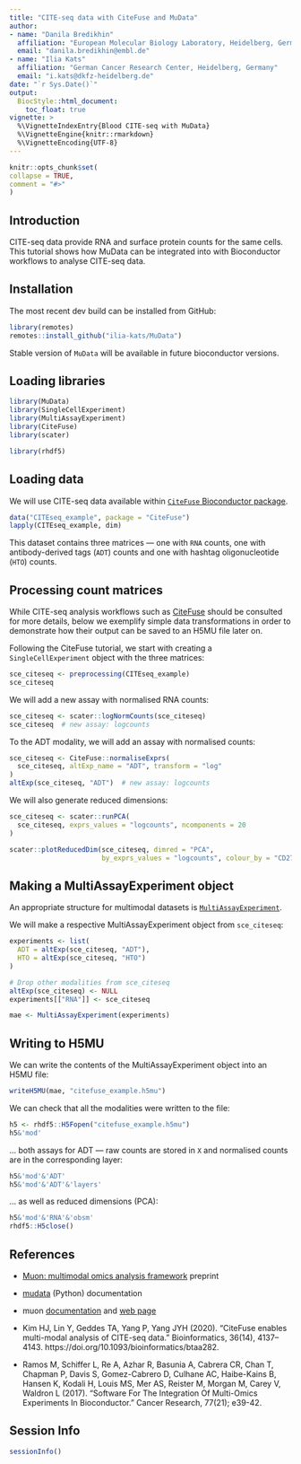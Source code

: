 ```yaml
---
title: "CITE-seq data with CiteFuse and MuData"
author:
- name: "Danila Bredikhin"
  affiliation: "European Molecular Biology Laboratory, Heidelberg, Germany"
  email: "danila.bredikhin@embl.de"
- name: "Ilia Kats"
  affiliation: "German Cancer Research Center, Heidelberg, Germany"
  email: "i.kats@dkfz-heidelberg.de"
date: "`r Sys.Date()`"
output:
  BiocStyle::html_document:
    toc_float: true
vignette: >
  %\VignetteIndexEntry{Blood CITE-seq with MuData}
  %\VignetteEngine{knitr::rmarkdown}
  %\VignetteEncoding{UTF-8}
---
```


```r
knitr::opts_chunk$set(
collapse = TRUE,
comment = "#>"
)
```

## Introduction

CITE-seq data provide RNA and surface protein counts for the same cells. 
This tutorial shows how MuData can be integrated into with Bioconductor 
workflows to analyse CITE-seq data.

## Installation

The most recent dev build can be installed from GitHub:

```r
library(remotes)
remotes::install_github("ilia-kats/MuData")
```

Stable version of `MuData` will be available in future bioconductor versions.

## Loading libraries

```r
library(MuData)
library(SingleCellExperiment)
library(MultiAssayExperiment)
library(CiteFuse)
library(scater)

library(rhdf5)
```

## Loading data

We will use CITE-seq data available within 
[`CiteFuse` Bioconductor package](http://www.bioconductor.org/packages/release/bioc/html/CiteFuse.html).

```r
data("CITEseq_example", package = "CiteFuse")
lapply(CITEseq_example, dim)
```

This dataset contains three matrices — one with `RNA` counts, one with 
antibody-derived tags (`ADT`) counts and one with hashtag oligonucleotide 
(`HTO`) counts.

## Processing count matrices

While CITE-seq analysis workflows such as 
[CiteFuse](http://www.bioconductor.org/packages/release/bioc/vignettes/CiteFuse/inst/doc/CiteFuse.html) 
should be consulted for more details, below we exemplify simple data 
transformations in order to demonstrate how their output can be saved to 
an H5MU file later on.

Following the CiteFuse tutorial, we start with creating a `SingleCellExperiment` 
object with the three matrices:

```r
sce_citeseq <- preprocessing(CITEseq_example)
sce_citeseq
```

We will add a new assay with normalised RNA counts:

```r
sce_citeseq <- scater::logNormCounts(sce_citeseq)
sce_citeseq  # new assay: logcounts
```

To the ADT modality, we will add an assay with normalised counts:

```r
sce_citeseq <- CiteFuse::normaliseExprs(
  sce_citeseq, altExp_name = "ADT", transform = "log"
)
altExp(sce_citeseq, "ADT")  # new assay: logcounts
```

We will also generate reduced dimensions:

```r
sce_citeseq <- scater::runPCA(
  sce_citeseq, exprs_values = "logcounts", ncomponents = 20
)
```

```r
scater::plotReducedDim(sce_citeseq, dimred = "PCA", 
                       by_exprs_values = "logcounts", colour_by = "CD27")
```

## Making a MultiAssayExperiment object

An appropriate structure for multimodal datasets is 
[`MultiAssayExperiment`](https://bioconductor.org/packages/MultiAssayExperiment/).

We will make a respective MultiAssayExperiment object from `sce_citeseq`:

```r
experiments <- list(
  ADT = altExp(sce_citeseq, "ADT"),
  HTO = altExp(sce_citeseq, "HTO")
)

# Drop other modalities from sce_citeseq
altExp(sce_citeseq) <- NULL
experiments[["RNA"]] <- sce_citeseq

mae <- MultiAssayExperiment(experiments)
```

## Writing to H5MU

We can write the contents of the MultiAssayExperiment object into an H5MU file:

```r
writeH5MU(mae, "citefuse_example.h5mu")
```

We can check that all the modalities were written to the file:

```r
h5 <- rhdf5::H5Fopen("citefuse_example.h5mu")
h5&'mod'
```

... both assays for ADT — raw counts are stored in `X` and normalised counts 
are in the corresponding layer:

```r
h5&'mod'&'ADT'
h5&'mod'&'ADT'&'layers'
```

... as well as reduced dimensions (PCA):

```r
h5&'mod'&'RNA'&'obsm'
rhdf5::H5close()
```

## References

- [Muon: multimodal omics analysis framework](https://www.biorxiv.org/content/10.1101/2021.06.01.445670) preprint

- [mudata](https://mudata.readthedocs.io/) (Python) documentation

- muon [documentation](https://muon.readthedocs.io/) and [web page](https://gtca.github.io/muon/)

- Kim HJ, Lin Y, Geddes TA, Yang P, Yang JYH (2020). “CiteFuse enables multi-modal analysis of CITE-seq data.” Bioinformatics, 36(14), 4137–4143. https://doi.org/10.1093/bioinformatics/btaa282.

- Ramos M, Schiffer L, Re A, Azhar R, Basunia A, Cabrera CR, Chan T, Chapman P, Davis S, Gomez-Cabrero D, Culhane AC, Haibe-Kains B, Hansen K, Kodali H, Louis MS, Mer AS, Reister M, Morgan M, Carey V, Waldron L (2017). “Software For The Integration Of Multi-Omics Experiments In Bioconductor.” Cancer Research, 77(21); e39-42.


## Session Info

```r
sessionInfo()
```
